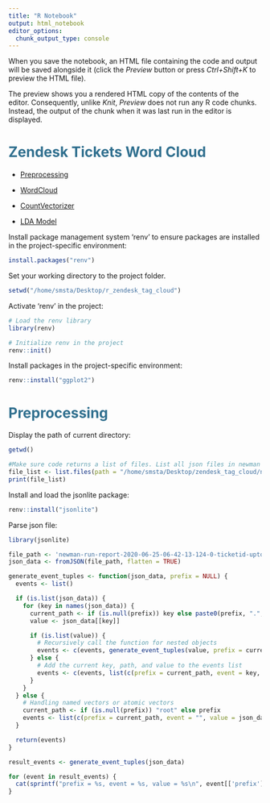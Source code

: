 ```yaml
---
title: "R Notebook"
output: html_notebook
editor_options: 
  chunk_output_type: console
---
```

When you save the notebook, an HTML file containing the code and output will be saved alongside it (click the *Preview* button or press *Ctrl+Shift+K* to preview the HTML file).

The preview shows you a rendered HTML copy of the contents of the editor. Consequently, unlike *Knit*, *Preview* does not run any R code chunks. Instead, the output of the chunk when it was last run in the editor is displayed.

# <font color='#31708f'>Zendesk Tickets Word Cloud</font>

* [Preprocessing](#second-bullet)

* [WordCloud](#third-bullet)

* [CountVectorizer](#fourth-bullet)

* [LDA Model](#fifth-bullet)

Install package management system 'renv' to ensure packages are installed in the project-specific environment:
```r
install.packages("renv")
```

Set your working directory to the project folder.
```r
setwd("/home/smsta/Desktop/r_zendesk_tag_cloud")
```

Activate 'renv' in the project:
```r
# Load the renv library
library(renv)

# Initialize renv in the project
renv::init()
```


Install packages in the project-specific environment:
```r
renv::install("ggplot2")
```

# <font color='#31708f'>Preprocessing</font>

Display the path of current directory:
```r
getwd()
```

```r
#Make sure code returns a list of files. List all json files in newman folder, sorted in ascending order
file_list <- list.files(path = "/home/smsta/Desktop/zendesk_tag_cloud/newman", pattern = "*.json")
print(file_list)
```

Install and load the jsonlite package:
```r
renv::install("jsonlite")
```

Parse json file:
```r
library(jsonlite)

file_path <- 'newman-run-report-2020-06-25-06-42-13-124-0-ticketid-upto-3000.json'
json_data <- fromJSON(file_path, flatten = TRUE)

generate_event_tuples <- function(json_data, prefix = NULL) {
  events <- list()

  if (is.list(json_data)) {
    for (key in names(json_data)) {
      current_path <- if (is.null(prefix)) key else paste0(prefix, ".", key)
      value <- json_data[[key]]

      if (is.list(value)) {
        # Recursively call the function for nested objects
        events <- c(events, generate_event_tuples(value, prefix = current_path))
      } else {
        # Add the current key, path, and value to the events list
        events <- c(events, list(c(prefix = current_path, event = key, value = value)))
      }
    }
  } else {
    # Handling named vectors or atomic vectors
    current_path <- if (is.null(prefix)) "root" else prefix
    events <- list(c(prefix = current_path, event = "", value = json_data))
  }

  return(events)
}

result_events <- generate_event_tuples(json_data)

for (event in result_events) {
  cat(sprintf("prefix = %s, event = %s, value = %s\n", event[['prefix']], event[['event']], event[['value']]))
}
```

